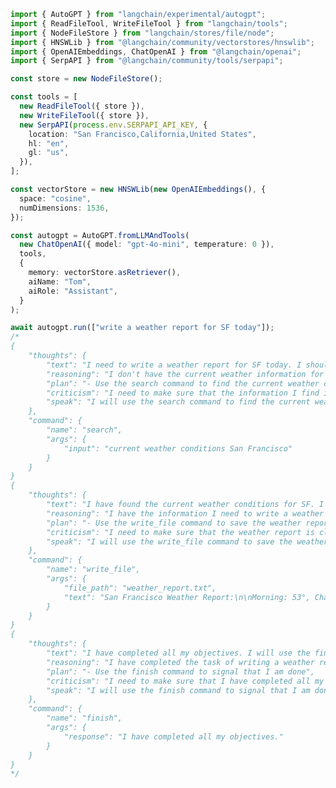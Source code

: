 ```typescript
import { AutoGPT } from "langchain/experimental/autogpt";
import { ReadFileTool, WriteFileTool } from "langchain/tools";
import { NodeFileStore } from "langchain/stores/file/node";
import { HNSWLib } from "@langchain/community/vectorstores/hnswlib";
import { OpenAIEmbeddings, ChatOpenAI } from "@langchain/openai";
import { SerpAPI } from "@langchain/community/tools/serpapi";

const store = new NodeFileStore();

const tools = [
  new ReadFileTool({ store }),
  new WriteFileTool({ store }),
  new SerpAPI(process.env.SERPAPI_API_KEY, {
    location: "San Francisco,California,United States",
    hl: "en",
    gl: "us",
  }),
];

const vectorStore = new HNSWLib(new OpenAIEmbeddings(), {
  space: "cosine",
  numDimensions: 1536,
});

const autogpt = AutoGPT.fromLLMAndTools(
  new ChatOpenAI({ model: "gpt-4o-mini", temperature: 0 }),
  tools,
  {
    memory: vectorStore.asRetriever(),
    aiName: "Tom",
    aiRole: "Assistant",
  }
);

await autogpt.run(["write a weather report for SF today"]);
/*
{
    "thoughts": {
        "text": "I need to write a weather report for SF today. I should use a search engine to find the current weather conditions.",
        "reasoning": "I don't have the current weather information for SF in my short term memory, so I need to use a search engine to find it.",
        "plan": "- Use the search command to find the current weather conditions for SF\n- Write a weather report based on the information found",
        "criticism": "I need to make sure that the information I find is accurate and up-to-date.",
        "speak": "I will use the search command to find the current weather conditions for SF."
    },
    "command": {
        "name": "search",
        "args": {
            "input": "current weather conditions San Francisco"
        }
    }
}
{
    "thoughts": {
        "text": "I have found the current weather conditions for SF. I need to write a weather report based on this information.",
        "reasoning": "I have the information I need to write a weather report, so I should use the write_file command to save it to a file.",
        "plan": "- Use the write_file command to save the weather report to a file",
        "criticism": "I need to make sure that the weather report is clear and concise.",
        "speak": "I will use the write_file command to save the weather report to a file."
    },
    "command": {
        "name": "write_file",
        "args": {
            "file_path": "weather_report.txt",
            "text": "San Francisco Weather Report:\n\nMorning: 53°, Chance of Rain 1%\nAfternoon: 59°, Chance of Rain 0%\nEvening: 52°, Chance of Rain 3%\nOvernight: 48°, Chance of Rain 2%"
        }
    }
}
{
    "thoughts": {
        "text": "I have completed all my objectives. I will use the finish command to signal that I am done.",
        "reasoning": "I have completed the task of writing a weather report for SF today, so I don't need to do anything else.",
        "plan": "- Use the finish command to signal that I am done",
        "criticism": "I need to make sure that I have completed all my objectives before using the finish command.",
        "speak": "I will use the finish command to signal that I am done."
    },
    "command": {
        "name": "finish",
        "args": {
            "response": "I have completed all my objectives."
        }
    }
}
*/
```
